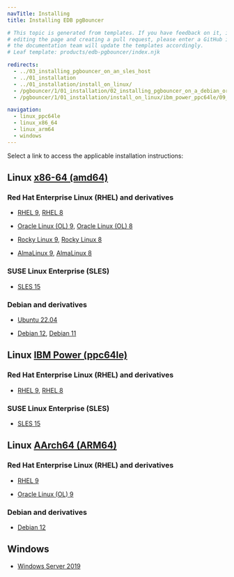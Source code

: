 ```yaml
---
navTitle: Installing
title: Installing EDB pgBouncer

# This topic is generated from templates. If you have feedback on it, instead of
# editing the page and creating a pull request, please enter a GitHub issue and
# the documentation team will update the templates accordingly.
# Leaf template: products/edb-pgbouncer/index.njk

redirects:
  - ../03_installing_pgbouncer_on_an_sles_host
  - ../01_installation
  - ../01_installation/install_on_linux/
  - /pgbouncer/1/01_installation/02_installing_pgbouncer_on_a_debian_or_ubuntu_host/
  - /pgbouncer/1/01_installation/install_on_linux/ibm_power_ppc64le/09_pgbouncer_rhel8_ppcle/

navigation:
  - linux_ppc64le
  - linux_x86_64
  - linux_arm64
  - windows
---
```


Select a link to access the applicable installation instructions:

## Linux [x86-64 (amd64)](linux_x86_64)

### Red Hat Enterprise Linux (RHEL) and derivatives

- [RHEL 9](linux_x86_64/pgbouncer_rhel_9), [RHEL 8](linux_x86_64/pgbouncer_rhel_8)

- [Oracle Linux (OL) 9](linux_x86_64/pgbouncer_rhel_9), [Oracle Linux (OL) 8](linux_x86_64/pgbouncer_rhel_8)

- [Rocky Linux 9](linux_x86_64/pgbouncer_other_linux_9), [Rocky Linux 8](linux_x86_64/pgbouncer_other_linux_8)

- [AlmaLinux 9](linux_x86_64/pgbouncer_other_linux_9), [AlmaLinux 8](linux_x86_64/pgbouncer_other_linux_8)

### SUSE Linux Enterprise (SLES)

- [SLES 15](linux_x86_64/pgbouncer_sles_15)

### Debian and derivatives

- [Ubuntu 22.04](linux_x86_64/pgbouncer_ubuntu_22)

- [Debian 12](linux_x86_64/pgbouncer_debian_12), [Debian 11](linux_x86_64/pgbouncer_debian_11)

## Linux [IBM Power (ppc64le)](linux_ppc64le)

### Red Hat Enterprise Linux (RHEL) and derivatives

- [RHEL 9](linux_ppc64le/pgbouncer_rhel_9), [RHEL 8](linux_ppc64le/pgbouncer_rhel_8)

### SUSE Linux Enterprise (SLES)

- [SLES 15](linux_ppc64le/pgbouncer_sles_15)

## Linux [AArch64 (ARM64)](linux_arm64)

### Red Hat Enterprise Linux (RHEL) and derivatives

- [RHEL 9](linux_arm64/pgbouncer_rhel_9)

- [Oracle Linux (OL) 9](linux_arm64/pgbouncer_rhel_9)

### Debian and derivatives

- [Debian 12](linux_arm64/pgbouncer_debian_12)

## Windows

- [Windows Server 2019](windows)
